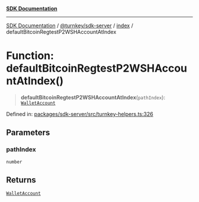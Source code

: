 [**SDK Documentation**](../../../../README.mdx)

***

[SDK Documentation](../../../../packages.mdx) / [@turnkey/sdk-server](../../README.mdx) / [index](../README.mdx) / defaultBitcoinRegtestP2WSHAccountAtIndex

# Function: defaultBitcoinRegtestP2WSHAccountAtIndex()

> **defaultBitcoinRegtestP2WSHAccountAtIndex**(`pathIndex`): [`WalletAccount`](../interfaces/WalletAccount.mdx)

Defined in: [packages/sdk-server/src/turnkey-helpers.ts:326](https://github.com/tkhq/sdk/blob/078f5423e923fbd1d7fd39440402d7f01d09c3d0/packages/sdk-server/src/turnkey-helpers.ts#L326)

## Parameters

### pathIndex

`number`

## Returns

[`WalletAccount`](../interfaces/WalletAccount.mdx)
